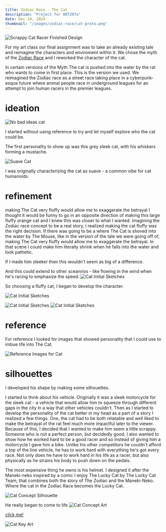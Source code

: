 ```yaml
---
title: Zodiac Race - The Cat
description: "Project for ART207a"
date: Dec 19, 2024
thumbnail: "/images/zodiac-race/cat-proto.png"
---
```


<Image
        src="/images/zodiac-race/cat-concept-cutout.png"
        alt="Scrappy Cat Racer Finished Design"
         width={1612} 
        height={2615}
      />

For my art class our final assignment was to take an already existing tale and reimagine the characters and enviroment within it.
We chose the myth of the [Zodiac Race](https://depts.washington.edu/triolive/quest/2007/TTQ07030/mythology.html) and I reworked the character of the cat.

In certain versions of the Myth The cat is pushed into the water by the rat who wants to come in first place. This is the version we used. 
We reimagined the Zodiac race as a street race taking place in a cyberpunk-esque future where animal people race in underground leagues for an attempt to join human racers in the premier leagues.

# ideation

<Image
        src="/images/zodiac-race/cat-proto.png"
        alt="No bad ideas cat"
         width={800} 
        height={688}
      />

I started without using reference to try and let myself explore who the cat could be. 

The first personality to show up was this grey sleek cat, with his whiskers forming a mustache. 

<Image
        src="/images/zodiac-race/cat-suave.png"
        alt="Suave Cat"
         width={764} 
        height={1728}
      />

I was originally characterizing the cat as suave - a common vibe for cat humanoids.

# refinement
<PullQuote>
  making The Cat very fluffy would allow me to exaggerate the betrayal
</PullQuote>
I thought it would be funny to go in an opposite direction of making this large fluffy orange cat and I knew this was closer to what I wanted. Imagining the Zodiac race concept to be a real story, I realized making the cat fluffy was the right decision. 
If there was going to be a where The Cat is shoved into the water by The Mouse, like in the version of the tale we were going off of, making The Cat very fluffy would allow me to exaggerate the betrayal. In that scene I could make him literally shrink when he falls into the water and look pathetic.  

If I made him sleeker then this wouldn't seem as big of a difference. 

And this could extend to other sceanrios - like flowing in the wind when he's racing to emphasize the speed.
<Image
        src="/images/zodiac-race/cat-fluffy-3.png"
        alt="Cat Initial Sketches"
         width={664} 
        height={656}
      />

So choosing a fluffy cat, I began to develop the character.

<Image
        src="/images/zodiac-race/cat-fluffy-0.png"
        alt="Cat Initial Sketches"
         width={664} 
        height={656}
      />

<Image
        src="/images/zodiac-race/cat-fluffy-1.png"
        alt="Cat Initial Sketches"
         width={664} 
        height={656}
      />
<Image
        src="/images/zodiac-race/cat-fluffy-2.png"
        alt="Cat Initial Sketches"
         width={664} 
        height={656}
      />



# reference
For reference I looked for images that showed personality that I could use to imbue life into The Cat. 

<Image
        src="/images/zodiac-race/cat-references.png"
        alt="Reference Images for Cat"
         width={1016} 
        height={582}
      />


# silhouettes
I developed his shape by making some silhouettes. 

I started to think about his vehicle.  Originally it was a sleek motorcycle for the sleek cat - a vehicle that would allow him to squeeze through different gaps in the city in a way that other vehicles couldn't. 
Then as I started to develop the personality of the cat better in my head as a part of a story I realized a few things. One, the cat had to be both relatable and well liked to make the betrayal of the rat feel much more impactful later to the viewer. Because of this, I decided that I wanted to make him seem a little scrappy. Someone who is not a perfect person, but decidedly good.
I also wanted to show how he worked hard to be a good racer and so instead of giving him a motorcycle I gave him a bike. Unlike his other competitors he couldn't afford a top of the line vehicle, he has to work hard with everything he's got every race. Not only does he have to work hard in his life as a racer, but also physically as he strains his body to push down on the pedals. 

The most expensive thing he owns is his helmet. I designed it after the Maneki-neko inspired by a comic I enjoy The Lucky Cat by The Lucky Cat Team, that combines both the story of The Zodiac and the Maneki-Neko. Where the cat in the Zodiac Race becomes the Lucky Cat.

<Image
        src="/images/zodiac-race/cat-silhouette.png"
        alt="Cat Concept Silhouette"
         width={1920} 
        height={1080}
      />




He really began to come to life
<Image
        src="/images/zodiac-race/cat-concept.png"
        alt="Cat Concept Art"
         width={1920} 
        height={1080}
      />



[click me!](/images/zodiac-race/cat-key-art.png)

<Image
        src="/images/zodiac-race/cat-key-art.png"
        alt="Cat Key Art"
         width={1920} 
        height={1080}
      />
     



